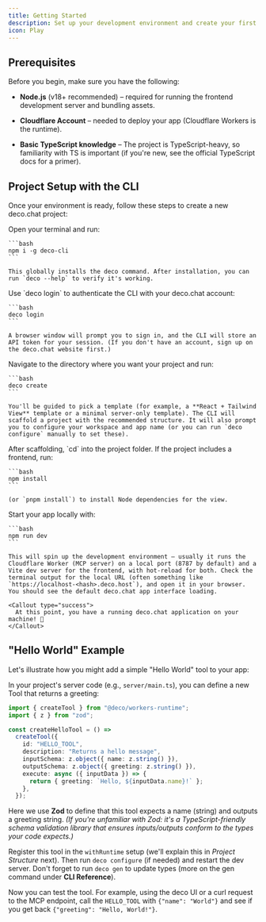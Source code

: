 ```yaml
---
title: Getting Started
description: Set up your development environment and create your first deco.chat project
icon: Play
---
```



## Prerequisites

Before you begin, make sure you have the following:

- **Node.js** (v18+ recommended) – required for running the frontend development server and bundling assets.

- **Cloudflare Account** – needed to deploy your app (Cloudflare Workers is the runtime).

- **Basic TypeScript knowledge** – The project is TypeScript-heavy, so familiarity with TS is important (if you're new, see the official TypeScript docs for a primer).

## Project Setup with the CLI

Once your environment is ready, follow these steps to create a new deco.chat project:

<StepGroup>
  <Step number={1} title="Install the Deco CLI">
    Open your terminal and run:
    
    ```bash
    npm i -g deco-cli
    ```
    
    This globally installs the deco command. After installation, you can run `deco --help` to verify it's working.
  </Step>

  <Step number={2} title="Log in to deco.chat">
    Use `deco login` to authenticate the CLI with your deco.chat account:
    
    ```bash
    deco login
    ```
    
    A browser window will prompt you to sign in, and the CLI will store an API token for your session. (If you don't have an account, sign up on the deco.chat website first.)
  </Step>

  <Step number={3} title="Initialize a new project">
    Navigate to the directory where you want your project and run:
    
    ```bash
    deco create
    ```
    
    You'll be guided to pick a template (for example, a **React + Tailwind View** template or a minimal server-only template). The CLI will scaffold a project with the recommended structure. It will also prompt you to configure your workspace and app name (or you can run `deco configure` manually to set these).
  </Step>

  <Step number={4} title="Install dependencies">
    After scaffolding, `cd` into the project folder. If the project includes a frontend, run:
    
    ```bash
    npm install
    ```
    
    (or `pnpm install`) to install Node dependencies for the view.
  </Step>

  <Step number={5} title="Run the development server">
    Start your app locally with:
    
    ```bash
    npm run dev
    ```
    
    This will spin up the development environment – usually it runs the Cloudflare Worker (MCP server) on a local port (8787 by default) and a Vite dev server for the frontend, with hot-reload for both. Check the terminal output for the local URL (often something like `https://localhost-<hash>.deco.host`), and open it in your browser. You should see the default deco.chat app interface loading.
    
    <Callout type="success">
      At this point, you have a running deco.chat application on your machine! 🎉
    </Callout>
  </Step>
</StepGroup>

## "Hello World" Example

Let's illustrate how you might add a simple "Hello World" tool to your app:

In your project's server code (e.g., `server/main.ts`), you can define a new Tool that returns a greeting:

```typescript
import { createTool } from "@deco/workers-runtime";
import { z } from "zod";

const createHelloTool = () =>
  createTool({
    id: "HELLO_TOOL",
    description: "Returns a hello message",
    inputSchema: z.object({ name: z.string() }),
    outputSchema: z.object({ greeting: z.string() }),
    execute: async ({ inputData }) => {
      return { greeting: `Hello, ${inputData.name}!` };
    },
  });
```

Here we use **Zod** to define that this tool expects a name (string) and outputs a greeting string. _(If you're unfamiliar with Zod: it's a TypeScript-friendly schema validation library that ensures inputs/outputs conform to the types your code expects.)_

Register this tool in the `withRuntime` setup (we'll explain this in _Project Structure_ next). Then run `deco configure` (if needed) and restart the dev server. Don't forget to run `deco gen` to update types (more on the gen command under **CLI Reference**).

Now you can test the tool. For example, using the deco UI or a curl request to the MCP endpoint, call the `HELLO_TOOL` with `{"name": "World"}` and see if you get back `{"greeting": "Hello, World!"}`.

